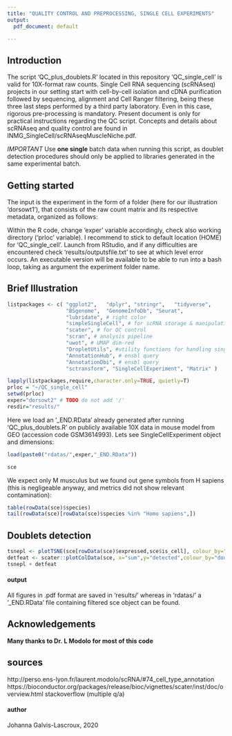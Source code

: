```yaml
---
title: "QUALITY CONTROL AND PREPROCESSING, SINGLE CELL EXPERIMENTS"
output: 
  pdf_document: default

---
```


## Introduction
The script 'QC_plus_doublets.R' located in this repository 'QC_single_cell' is valid for 10X-format raw counts.
Single Cell RNA sequencing (scRNAseq) projects in our setting start with cell-by-cell isolation and cDNA purification followed by sequencing, alignment and Cell Ranger filtering, being these three last steps  performed by a third party laboratory. Even in this case, rigorous pre-processing is mandatory. Present document is only for practical instructions regarding the QC script. Concepts and details about scRNAseq and quality control are found in INMG_SingleCell/scRNAseqMuscleNiche.pdf. 

*IMPORTANT* Use **one single** batch data when running this script, as doublet detection procedures should only be applied to libraries generated in the same experimental batch.

## Getting started
The input is the experiment in the form of a folder (here for our illustration 'dorsowt1'), that consists of the raw count matrix and its respective metadata, organized as follows:

\begin{itemize}
\item data/
  \begin{itemize}
    \item dorsowt/
      \begin{itemize}
        \item barcodes.tsv.gz
        \item features.tsv.gz
        \item matrix.mtx.gz
      \end{itemize}
    \end{itemize}
\end{itemize}

Within the R code, change 'exper' variable accordingly, check also working directory ('prloc' variable). I recommend to stick to default location (HOME) for 'QC_single_cell'. Launch from RStudio, and if any difficulties are encountered check 'results/outputsfile.txt' to see at which level error occurs.
An executable version will be available to be able to run into a bash loop, taking as argument the experiment folder name.

## Brief Illustration

```r

listpackages <- c( "ggplot2",   "dplyr", "stringr",   "tidyverse",
                   "BSgenome",  "GenomeInfoDb", "Seurat",
                   "lubridate", # right color
                   "simpleSingleCell", # for scRNA storage & manipulation
                   "scater", # for QC control
                   "scran", # analysis pipeline
                   "uwot", # UMAP dim-red
                   "DropletUtils", #utility functions for handling single-cell (RNA-seq)
                   "AnnotationHub", # ensbl query
                   "AnnotationDbi", # ensbl query
                   "sctransform", "SingleCellExperiment", "Matrix" )

lapply(listpackages,require,character.only=TRUE, quietly=T)
prloc = "~/QC_single_cell" 
setwd(prloc)
exper="dorsowt2" # TODO do not add '/'
resdir="results/"

```

Here we load an '_END.RData' already generated after running 'QC_plus_doublets.R' on publicly available 10X data in mouse model from GEO (accession code GSM3614993). 
Lets see SingleCellExperiment object and dimensions:

```r
load(paste0("rdatas/",exper,"_END.RData"))

sce
```

We expect only M musculus but we found out gene symbols from H sapiens (this is negligeable anyway, and metrics did not show relevant contamination):
```r
table(rowData(sce)$species)
tail(rowData(sce)[rowData(sce)$species %in% "Homo sapiens",])
```

## Doublets detection

```r
tsnepl <- plotTSNE(sce[rowData(sce)$expressed,sce$is_cell], colour_by="doublet_score")
detfeat <- scater::plotColData(sce, x="sum",y="detected",colour_by="doublet_score")
tsnepl + detfeat

```

#### output
All figures in .pdf format are saved in 'results/' whereas in 'rdatas/' a '_END.RData' file containing filtered sce object can be found.

## Acknowledgements
**Many thanks to Dr. L Modolo for most of this code**

## sources
http://perso.ens-lyon.fr/laurent.modolo/scRNA/#74_cell_type_annotation
https://bioconductor.org/packages/release/bioc/vignettes/scater/inst/doc/overview.html
stackoverflow (multiple q/a)

#### author
Johanna Galvis-Lascroux, 2020



